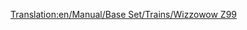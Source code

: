 [[Translation:en/Manual/Base Set/Trains/Wizzowow Z99]]
{{it/Manuale/Set base/Treni/Motrici|Image=[[File:en/Manual/Base Set/Trains/Wizzowowz99.png]]
|Name=Wizzowow Z99
|Cost=€ 124.218
|Speed=321 km/h (200 mph)
|Weight=95 t
|Power=5.070 hp (3,730 kW)
|Annual=€ 6.468
|Designed=1999
|Lifespan=20 
|Capacity=N/A
|Description=L'unico motore monorotaia nel mondo di Toyland, molto più forte dei tradizionali treni ferroviari giocattolo.
|Real-life=Immaginario
}}